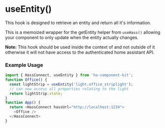 

<Meta title="HOOKS/useEntity" />

# useEntity()
This hook is designed to retrieve an entity and return all it's information.

This is a memoized wrapper for the getEntity helper from `useHass()` allowing your component to only update
when the entity actually changes.

**Note:** This hook should be used inside the context of <HassConnect /> and not outside of it otherwise it will not have access to
the authenticated home assistant API.



### Example Usage

```ts
import { HassConnect, useEntity } from 'ha-component-kit';
function Office() {
  const lightStrip = useEntity('light.office_striplight');
  // can now access all properties relating to the light
  return lightStrip.state;
}
function App() {
  return <HassConnect hassUrl="http://localhost:1234">
    <Office />
  </HassConnect>
}

```
